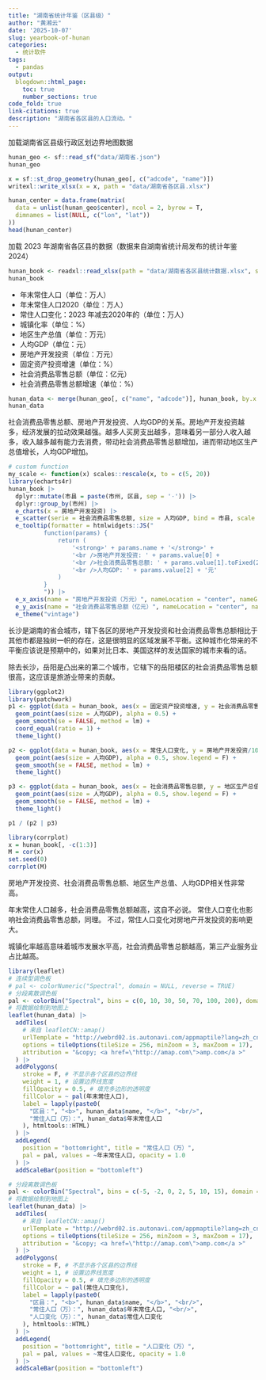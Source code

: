 ```yaml
---
title: "湖南省统计年鉴（区县级）"
author: "黄湘云"
date: '2025-10-07'
slug: yearbook-of-hunan
categories:
  - 统计软件
tags:
  - pandas
output:
  blogdown::html_page:
    toc: true
    number_sections: true
code_fold: true
link-citations: true
description: "湖南省各区县的人口流动。"
---
```



加载湖南省区县级行政区划边界地图数据

```r
hunan_geo <- sf::read_sf("data/湖南省.json")
hunan_geo
```

```r
x = sf::st_drop_geometry(hunan_geo[, c("adcode", "name")]) 
writexl::write_xlsx(x = x, path = "data/湖南省各区县.xlsx")

hunan_center = data.frame(matrix(
  data = unlist(hunan_geo$center), ncol = 2, byrow = T,
  dimnames = list(NULL, c("lon", "lat"))
))
head(hunan_center)
```

加载 2023 年湖南省各区县的数据（数据来自湖南省统计局发布的统计年鉴 2024）

```r
hunan_book <- readxl::read_xlsx(path = "data/湖南省各区县统计数据.xlsx", sheet = "2023") 
hunan_book
```

- 年末常住人口（单位：万人）
- 年末常住人口2020（单位：万人）
- 常住人口变化：2023 年减去2020年的（单位：万人）
- 城镇化率（单位：%）
- 地区生产总值（单位：万元）
- 人均GDP（单位：元）
- 房地产开发投资（单位：万元）
- 固定资产投资增速（单位：%）
- 社会消费品零售总额（单位：亿元）
- 社会消费品零售总额增速（单位：%）

```r
hunan_data <- merge(hunan_geo[, c("name", "adcode")], hunan_book, by.x = "adcode", by.y = "行政编码", all.x = T, sort = F) 
hunan_data
```

社会消费品零售总额、房地产开发投资、人均GDP的关系。房地产开发投资越多，经济发展的拉动效果越强。越多人买房支出越多，意味着另一部分人收入越多，收入越多越有能力去消费，带动社会消费品零售总额增加，进而带动地区生产总值增长，人均GDP增加。

```r
# custom function
my_scale <- function(x) scales::rescale(x, to = c(5, 20))
library(echarts4r)
hunan_book |> 
  dplyr::mutate(市县 = paste(市州, 区县, sep = '·')) |> 
  dplyr::group_by(市州) |> 
  e_charts(x = 房地产开发投资) |> 
  e_scatter(serie = 社会消费品零售总额, size = 人均GDP, bind = 市县, scale = my_scale) |> 
  e_tooltip(formatter = htmlwidgets::JS("
          function(params) {
              return (
                  '<strong>' + params.name + '</strong>' +
                  '<br />房地产开发投资: ' + params.value[0] +
                  '<br />社会消费品零售总额: ' + params.value[1].toFixed(2) +
                  '<br />人均GDP: ' + params.value[2] + '元'
              )
          }
          ")) |> 
  e_x_axis(name = "房地产开发投资（万元）", nameLocation = "center", nameGap = 30) |> 
  e_y_axis(name = "社会消费品零售总额（亿元）", nameLocation = "center", nameGap = 35) |> 
  e_theme("vintage")
```

长沙是湖南的省会城市，辖下各区的房地产开发投资和社会消费品零售总额相比于其他市都是独树一帜的存在，这是很明显的区域发展不平衡。这种城市化带来的不平衡应该说是预期中的，如果对比日本、美国这样的发达国家的城市来看的话。

除去长沙，岳阳是凸出来的第二个城市，它辖下的岳阳楼区的社会消费品零售总额很高，这应该是旅游业带来的贡献。

```r
library(ggplot2)
library(patchwork)
p1 <- ggplot(data = hunan_book, aes(x = 固定资产投资增速, y = 社会消费品零售总额增速)) +
  geom_point(aes(size = 人均GDP), alpha = 0.5) +
  geom_smooth(se = FALSE, method = lm) +
  coord_equal(ratio = 1) +
  theme_light()

p2 <- ggplot(data = hunan_book, aes(x = 常住人口变化, y = 房地产开发投资/10000)) +
  geom_point(aes(size = 人均GDP), alpha = 0.5, show.legend = F) +
  geom_smooth(se = FALSE, method = lm) +
  theme_light()

p3 <- ggplot(data = hunan_book, aes(x = 社会消费品零售总额, y = 地区生产总值/10000)) +
  geom_point(aes(size = 人均GDP), alpha = 0.5, show.legend = F) +
  geom_smooth(se = FALSE, method = lm) +
  theme_light()

p1 / (p2 | p3)
```

```r
library(corrplot)
x = hunan_book[, -c(1:3)]
M = cor(x)
set.seed(0)
corrplot(M)
```

房地产开发投资、社会消费品零售总额、地区生产总值、人均GDP相关性非常高。

年末常住人口越多，社会消费品零售总额越高，这自不必说。
常住人口变化也影响社会消费品零售总额，同理。
不过，常住人口变化对房地产开发投资的影响更大。

城镇化率越高意味着城市发展水平高，社会消费品零售总额越高，第三产业服务业占比越高。


```r
library(leaflet)
# 连续型调色板
# pal <- colorNumeric("Spectral", domain = NULL, reverse = TRUE)
# 分段离散调色板
pal <- colorBin("Spectral", bins = c(0, 10, 30, 50, 70, 100, 200), domain = NULL, reverse = TRUE)
# 将数据绘制到地图上
leaflet(hunan_data) |>
  addTiles(
    # 来自 leafletCN::amap()
    urlTemplate = "http://webrd02.is.autonavi.com/appmaptile?lang=zh_cn&size=1&scale=1&style=8&x={x}&y={y}&z={z}",
    options = tileOptions(tileSize = 256, minZoom = 3, maxZoom = 17),
    attribution = "&copy; <a href=\"http://amap.com\">amp.com</a >"
  ) |> 
  addPolygons(
    stroke = F, # 不显示各个区县的边界线
    weight = 1, # 设置边界线宽度
    fillOpacity = 0.5, # 填充多边形的透明度
    fillColor = ~ pal(年末常住人口),
    label = lapply(paste0(
      "区县：", "<b>", hunan_data$name, "</b>", "<br/>",
      "常住人口（万）：", hunan_data$年末常住人口
    ), htmltools::HTML)
  ) |>
  addLegend(
    position = "bottomright", title = "常住人口（万）",
    pal = pal, values = ~年末常住人口, opacity = 1.0
  ) |>
  addScaleBar(position = "bottomleft")
```



```r
# 分段离散调色板
pal <- colorBin("Spectral", bins = c(-5, -2, 0, 2, 5, 10, 15), domain = NULL, reverse = TRUE)
# 将数据绘制到地图上
leaflet(hunan_data) |>
  addTiles(
    # 来自 leafletCN::amap()
    urlTemplate = "http://webrd02.is.autonavi.com/appmaptile?lang=zh_cn&size=1&scale=1&style=8&x={x}&y={y}&z={z}",
    options = tileOptions(tileSize = 256, minZoom = 3, maxZoom = 17),
    attribution = "&copy; <a href=\"http://amap.com\">amp.com</a >"
  ) |> 
  addPolygons(
    stroke = F, # 不显示各个区县的边界线
    weight = 1, # 设置边界线宽度
    fillOpacity = 0.5, # 填充多边形的透明度
    fillColor = ~ pal(常住人口变化),
    label = lapply(paste0(
      "区县：", "<b>", hunan_data$name, "</b>", "<br/>",
      "常住人口（万）：", hunan_data$年末常住人口, "<br/>",
      "人口变化（万）：", hunan_data$常住人口变化
    ), htmltools::HTML)
  ) |>
  addLegend(
    position = "bottomright", title = "人口变化（万）",
    pal = pal, values = ~常住人口变化, opacity = 1.0
  ) |>
  addScaleBar(position = "bottomleft")
```



